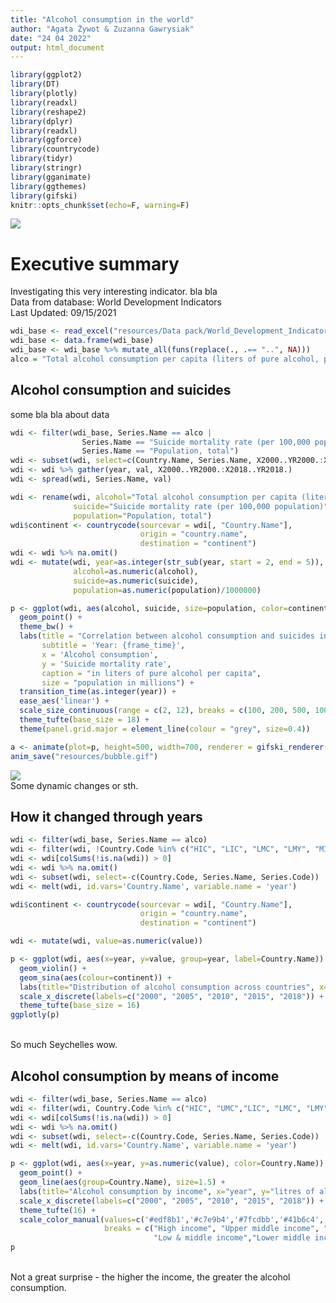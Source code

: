 ```yaml
---
title: "Alcohol consumption in the world"
author: "Agata Żywot & Zuzanna Gawrysiak"
date: "24 04 2022"
output: html_document
---
```


```r
library(ggplot2)
library(DT)
library(plotly)
library(readxl)
library(reshape2)
library(dplyr)
library(readxl)
library(ggforce)
library(countrycode)
library(tidyr)
library(stringr)
library(gganimate)
library(ggthemes)
library(gifski)
knitr::opts_chunk$set(echo=F, warning=F)
```

![](resources/PP_logotyp_ANG_RGB.png) 

# Executive summary
Investigating this very interesting indicator. bla bla <br>
Data from database: World Development Indicators <br>
Last Updated: 09/15/2021 <br>
```r
wdi_base <- read_excel("resources/Data pack/World_Development_Indicators.xlsx")
wdi_base <- data.frame(wdi_base)
wdi_base <- wdi_base %>% mutate_all(funs(replace(., .== "..", NA)))
alco = "Total alcohol consumption per capita (liters of pure alcohol, projected estimates, 15+ years of age)"
```

## Alcohol consumption and suicides
some bla bla about data
```r

wdi <- filter(wdi_base, Series.Name == alco |
                Series.Name == "Suicide mortality rate (per 100,000 population)" |
                Series.Name == "Population, total")
wdi <- subset(wdi, select=c(Country.Name, Series.Name, X2000..YR2000.:X2018..YR2018.))
wdi <- wdi %>% gather(year, val, X2000..YR2000.:X2018..YR2018.)
wdi <- spread(wdi, Series.Name, val)

wdi <- rename(wdi, alcohol="Total alcohol consumption per capita (liters of pure alcohol, projected estimates, 15+ years of age)", 
              suicide="Suicide mortality rate (per 100,000 population)",
              population="Population, total")
wdi$continent <- countrycode(sourcevar = wdi[, "Country.Name"],
                             origin = "country.name",
                             destination = "continent")
wdi <- wdi %>% na.omit()
wdi <- mutate(wdi, year=as.integer(str_sub(year, start = 2, end = 5)),
              alcohol=as.numeric(alcohol),
              suicide=as.numeric(suicide),
              population=as.numeric(population)/1000000)

p <- ggplot(wdi, aes(alcohol, suicide, size=population, color=continent)) +
  geom_point() +
  theme_bw() +
  labs(title = "Correlation between alcohol consumption and suicides in time",
       subtitle = 'Year: {frame_time}',
       x = 'Alcohol consumption',
       y = 'Suicide mortality rate',
       caption = "in liters of pure alcohol per capita",
       size = "population in millions") +
  transition_time(as.integer(year)) +
  ease_aes('linear') +
  scale_size_continuous(range = c(2, 12), breaks = c(100, 200, 500, 1000)) +
  theme_tufte(base_size = 18) +
  theme(panel.grid.major = element_line(colour = "grey", size=0.4))

a <- animate(plot=p, height=500, width=700, renderer = gifski_renderer(), end_pause=2)
anim_save("resources/bubble.gif")
```

![](resources/bubble.gif)
<br>Some dynamic changes or sth.

## How it changed through years
```r
wdi <- filter(wdi_base, Series.Name == alco)
wdi <- filter(wdi, !Country.Code %in% c("HIC", "LIC", "LMC", "LMY", "MIC", "UMC", "WLD"))
wdi <- wdi[colSums(!is.na(wdi)) > 0]
wdi <- wdi %>% na.omit()
wdi <- subset(wdi, select=-c(Country.Code, Series.Name, Series.Code))
wdi <- melt(wdi, id.vars='Country.Name', variable.name = 'year')

wdi$continent <- countrycode(sourcevar = wdi[, "Country.Name"],
                             origin = "country.name",
                             destination = "continent")

wdi <- mutate(wdi, value=as.numeric(value))

p <- ggplot(wdi, aes(x=year, y=value, group=year, label=Country.Name)) +
  geom_violin() +
  geom_sina(aes(colour=continent)) +
  labs(title="Distribution of alcohol consumption across countries", x="year", y="litres of alcohol per capita") +
  scale_x_discrete(labels=c("2000", "2005", "2010", "2015", "2018")) +
  theme_tufte(base_size = 16)
ggplotly(p)
```
<br>So much Seychelles wow.

## Alcohol consumption by means of income
```r
wdi <- filter(wdi_base, Series.Name == alco)
wdi <- filter(wdi, Country.Code %in% c("HIC", "UMC","LIC", "LMC", "LMY", "MIC",  "WLD"))
wdi <- wdi[colSums(!is.na(wdi)) > 0]
wdi <- wdi %>% na.omit()
wdi <- subset(wdi, select=-c(Country.Code, Series.Name, Series.Code))
wdi <- melt(wdi, id.vars='Country.Name', variable.name = 'year')

p <- ggplot(wdi, aes(x=year, y=as.numeric(value), color=Country.Name)) +
  geom_point() +
  geom_line(aes(group=Country.Name), size=1.5) +
  labs(title="Alcohol consumption by income", x="year", y="litres of alcohol per capita", color="Income") +
  scale_x_discrete(labels=c("2000", "2005", "2010", "2015", "2018")) +
  theme_tufte(16) +
  scale_color_manual(values=c('#edf8b1','#c7e9b4','#7fcdbb','#41b6c4','#1d91c0','#225ea8','Black'),
                     breaks = c("High income", "Upper middle income", "Middle income",
                                "Low & middle income","Lower middle income", "Low income","World"))
p
```
<br>Not a great surprise - the higher the income, the greater the alcohol consumption.
